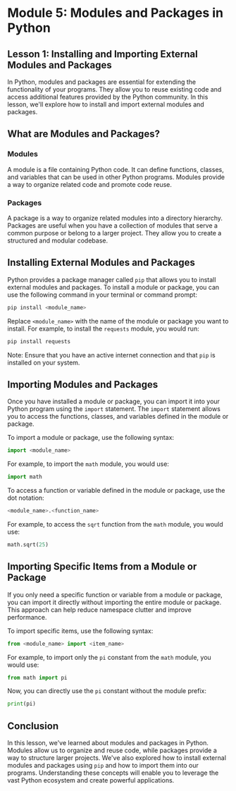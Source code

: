 # Module 5: Modules and Packages in Python

## Lesson 1: Installing and Importing External Modules and Packages

In Python, modules and packages are essential for extending the functionality of your programs. They allow you to reuse existing code and access additional features provided by the Python community. In this lesson, we'll explore how to install and import external modules and packages.

## What are Modules and Packages?

### Modules

A module is a file containing Python code. It can define functions, classes, and variables that can be used in other Python programs. Modules provide a way to organize related code and promote code reuse.

### Packages

A package is a way to organize related modules into a directory hierarchy. Packages are useful when you have a collection of modules that serve a common purpose or belong to a larger project. They allow you to create a structured and modular codebase.

## Installing External Modules and Packages

Python provides a package manager called `pip` that allows you to install external modules and packages. To install a module or package, you can use the following command in your terminal or command prompt:

```sh
pip install <module_name>
```

Replace `<module_name>` with the name of the module or package you want to install. For example, to install the `requests` module, you would run:

```sh
pip install requests
```

Note: Ensure that you have an active internet connection and that `pip` is installed on your system.

## Importing Modules and Packages

Once you have installed a module or package, you can import it into your Python program using the `import` statement. The `import` statement allows you to access the functions, classes, and variables defined in the module or package.

To import a module or package, use the following syntax:

```python
import <module_name>
```

For example, to import the `math` module, you would use:

```python
import math
```

To access a function or variable defined in the module or package, use the dot notation:

```python
<module_name>.<function_name>
```

For example, to access the `sqrt` function from the `math` module, you would use:

```python
math.sqrt(25)
```

## Importing Specific Items from a Module or Package

If you only need a specific function or variable from a module or package, you can import it directly without importing the entire module or package. This approach can help reduce namespace clutter and improve performance.

To import specific items, use the following syntax:

```python
from <module_name> import <item_name>
```

For example, to import only the `pi` constant from the `math` module, you would use:

```python
from math import pi
```

Now, you can directly use the `pi` constant without the module prefix:

```python
print(pi)
```

## Conclusion

In this lesson, we've learned about modules and packages in Python. Modules allow us to organize and reuse code, while packages provide a way to structure larger projects. We've also explored how to install external modules and packages using `pip` and how to import them into our programs. Understanding these concepts will enable you to leverage the vast Python ecosystem and create powerful applications.
